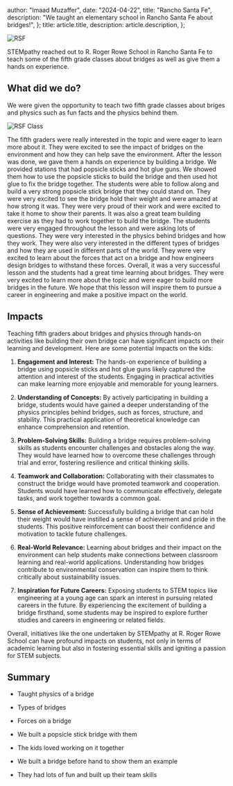  author: "Imaad Muzaffer",
  date: "2024-04-22",
  title: "Rancho Santa Fe",
  description:
    "We taught an elementary school in Rancho Santa Fe about bridges!",
};
  title: article.title,
  description: article.description,
};


![RSF](https://i.postimg.cc/yNQ8B2Cn/5-EA8-E48-B-80-FA-4886-B61-A-E169-EEAFE15-E.jpg)


STEMpathy reached out to R. Roger Rowe School in Rancho Santa Fe to teach some of the fifth grade classes about bridges as well as give them a hands on experience.

## What did we do? 
We were given the opportunity to teach two fifth grade classes about briges and physics such as fun facts and the physics behind them.

![RSF Class](https://i.postimg.cc/wvnxRJvm/629-FA46-C-E2-E0-41-EB-817-C-47-B0-EF35-F732.jpg)



The fifth graders were really interested in the topic and were eager to learn more about it. They were excited to see the impact of bridges on the environment and how they can help save the environment. After the lesson was done, we gave them a hands on experience by building a bridge. We provided stations that had popsicle sticks and hot glue guns. We showed them how to use the popsicle sticks to build the bridge and then used hot glue to fix the bridge together. The students were able to follow along and build a very strong popsicle stick bridge that they could stand on. They were very excited to see the bridge hold their weight and were amazed at how strong it was. They were very proud of their work and were excited to take it home to show their parents. It was also a great team building exercise as they had to work together to build the bridge. The students were very engaged throughout the lesson and were asking lots of questions. They were very interested in the physics behind bridges and how they work. They were also very interested in the different types of bridges and how they are used in different parts of the world. They were very excited to learn about the forces that act on a bridge and how engineers design bridges to withstand these forces. Overall, it was a very successful lesson and the students had a great time learning about bridges. They were very excited to learn more about the topic and were eager to build more bridges in the future. We hope that this lesson will inspire them to pursue a career in engineering and make a positive impact on the world.

## Impacts

Teaching fifth graders about bridges and physics through hands-on activities like building their own bridge can have significant impacts on their learning and development. Here are some potential impacts on the kids:

1. **Engagement and Interest:** The hands-on experience of building a bridge using popsicle sticks and hot glue guns likely captured the attention and interest of the students. Engaging in practical activities can make learning more enjoyable and memorable for young learners.

2. **Understanding of Concepts:** By actively participating in building a bridge, students would have gained a deeper understanding of the physics principles behind bridges, such as forces, structure, and stability. This practical application of theoretical knowledge can enhance comprehension and retention.

3. **Problem-Solving Skills:** Building a bridge requires problem-solving skills as students encounter challenges and obstacles along the way. They would have learned how to overcome these challenges through trial and error, fostering resilience and critical thinking skills.

4. **Teamwork and Collaboration:** Collaborating with their classmates to construct the bridge would have promoted teamwork and cooperation. Students would have learned how to communicate effectively, delegate tasks, and work together towards a common goal.

5. **Sense of Achievement:** Successfully building a bridge that can hold their weight would have instilled a sense of achievement and pride in the students. This positive reinforcement can boost their confidence and motivation to tackle future challenges.

6. **Real-World Relevance:** Learning about bridges and their impact on the environment can help students make connections between classroom learning and real-world applications. Understanding how bridges contribute to environmental conservation can inspire them to think critically about sustainability issues.

7. **Inspiration for Future Careers:** Exposing students to STEM topics like engineering at a young age can spark an interest in pursuing related careers in the future. By experiencing the excitement of building a bridge firsthand, some students may be inspired to explore further studies and careers in engineering or related fields.

Overall, initiatives like the one undertaken by STEMpathy at R. Roger Rowe School can have profound impacts on students, not only in terms of academic learning but also in fostering essential skills and igniting a passion for STEM subjects.

## Summary

- Taught physics of a bridge
- Types of bridges
- Forces on a bridge

- We built a popsicle stick bridge with them
- The kids loved working on it together

- We built a bridge before hand to show them an example
- They had lots of fun and built up their team skills
